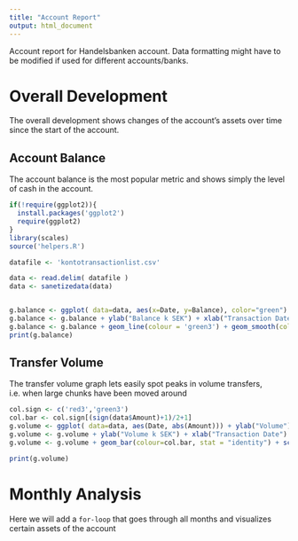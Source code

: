```yaml
---
title: "Account Report"
output: html_document
---
```


Account report for Handelsbanken account. Data formatting might have to be modified if used for different accounts/banks.

# Overall Development

The overall development shows changes of the account's assets over time since the start of the account.

## Account Balance

The account balance is the most popular metric and shows simply the level of cash in the account.

```r
if(!require(ggplot2)){
  install.packages('ggplot2')
  require(ggplot2)
}
library(scales)
source('helpers.R')

datafile <- 'kontotransactionlist.csv'

data <- read.delim( datafile )
data <- sanetizedata(data)


g.balance <- ggplot( data=data, aes(x=Date, y=Balance), color="green")
g.balance <- g.balance + ylab("Balance k SEK") + xlab("Transaction Date")
g.balance <- g.balance + geom_line(colour = 'green3') + geom_smooth(colour='black') + scale_y_continuous(labels=comma)
print(g.balance)
```

## Transfer Volume

The transfer volume graph lets easily spot peaks in volume transfers, i.e. when large chunks have been moved around

```r
col.sign <- c('red3','green3')
col.bar <- col.sign[(sign(data$Amount)+1)/2+1]
g.volume <- ggplot( data=data, aes(Date, abs(Amount))) + ylab("Volume")
g.volume <- g.volume + ylab("Volume k SEK") + xlab("Transaction Date")
g.volume <- g.volume + geom_bar(colour=col.bar, stat = "identity") + scale_y_continuous(labels=comma)

print(g.volume)
```

# Monthly Analysis

Here we will add a `for-loop` that goes through all months and visualizes certain assets of the account
